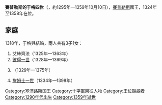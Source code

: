 {{Unreferenced|time=2020-09-28T11:05:46+00:00}}
{{Infobox royalty
| name        = 于格四世
| succession  = 賽普勒斯國王
| reign       = 1324年3月31日 — 1358年11月24日
| predecessor = [[亨利二世_(賽普勒斯)|亨利二世]]
| successor   = [[彼得一世_(賽普勒斯)|彼得一世]]
| birth_date  = 約1295年
| death_date  = {{Death date and age|1359|10|10|1295|df=y}}
| house       = [[呂西尼昂王朝|呂西尼昂王朝]]
| father      = [[賽普勒斯的居伊|賽普勒斯的居伊]]
| mother      = [[伊貝林的艾絲齊法|伊貝林的艾絲齊法]]
}}
'''賽普勒斯的于格四世'''（{{lang-en|Hugh IV of Cyprus}}，約1295年—1359年10月10日），[[賽普勒斯王國|賽普勒斯]]國王，1324年至1358年在位。

== 家庭 ==
1318年，于格與{{le|伊貝林的愛麗絲|Alix of Ibelin}}結婚，兩人共有3子1女：
# 艾絲齊法（1325年—1363年）
# [[彼得一世_(賽普勒斯)|彼得一世]]（1328年—1369年）
# {{le|呂西尼昂的約翰|John of Lusignan|約翰}}（1329年—1375年）
# [[詹姆士一世_(賽普勒斯)|詹姆士一世]]（1334年—1398年）

{{賽普勒斯君主}}
[[Category:塞浦路斯国王|Category:塞浦路斯国王]]
[[Category:十字軍東征人物|Category:十字軍東征人物]]
[[Category:王位覬覦者|Category:王位覬覦者]]
[[Category:1290年代出生|Category:1290年代出生]]
[[Category:1359年逝世|Category:1359年逝世]]